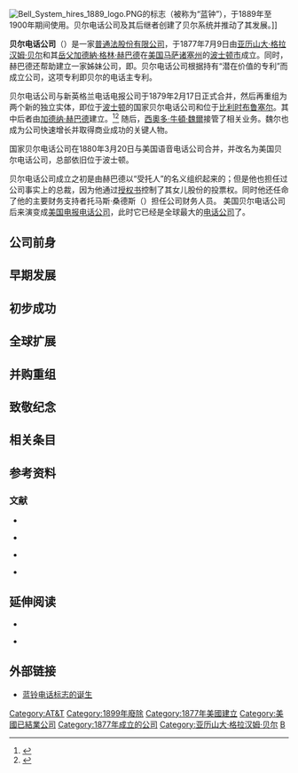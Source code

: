 {{NoteTA
|G1 = Communication
|G2 = Organization
|G3 = People
}}

{{About|1877年在美国成立的电信公司|加拿大同名电信公司|加拿大貝爾|其他相似名称的电信公司|贝尔电话}}

[[File:Bell_System_hires_1889_logo.PNG|thumb]]的标志（被称为“蓝钟”），于1889年至1900年期间使用。贝尔电话公司及其后继者创建了贝尔系统并推动了其发展。]]

'''贝尔电话公司'''（{{Lang-en|Bell Telephone Company}}）是一家[[英美法系|普通法]][[股份有限公司|股份有限公司]]，于1877年7月9日由[[亚历山大·格拉汉姆·贝尔|亚历山大·格拉汉姆·贝尔]]和其[[岳父|岳父]][[加德納·格林·赫巴德|加德納·格林·赫巴德]]在[[美国|美国]][[马萨诸塞州|马萨诸塞州]]的[[波士顿市|波士顿市]]成立。同时，赫巴德还帮助建立一家姊妹公司，即{{Link-en|新英格兰电话电报公司|New England Telephone and Telegraph Company}}。贝尔电话公司根据持有“潜在价值的专利”而成立公司，这项专利即贝尔的电话主专利。{{Sfn|Pizer|pp=123-124}}

贝尔电话公司与新英格兰电话电报公司于1879年2月17日正式合并，然后再重组为两个新的独立实体，即位于[[波士顿|波士顿]]的国家贝尔电话公司和位于[[比利时|比利时]][[布鲁塞尔|布鲁塞尔]]{{Link-en|国际贝尔电话公司|International Bell Telephone Company}}。其中后者由[[加德納·格林·赫巴德|加德纳·赫巴德]]建立。<ref name="Huurdeman">{{cite book |author1=Anton A. Huurdeman |title=The Worldwide History Of Telecommunications |date=2003 |publisher=Wiley-IEEE |isbn=9780471205050 |page=179 |url=https://books.google.com/books?id=SnjGRDVIUL4C |accessdate=2020-01-02 |archive-date=2017-02-18 |archive-url=https://web.archive.org/web/20170218053704/https://books.google.com/books?id=SnjGRDVIUL4C |dead-url=no }}</ref><ref name="Adams">{{cite book |author1=Stephen B. Adams |author2=Orville R. Butler |title=Manufacturing The Future: A History Of Western Electric |date=1999 |publisher=Cambridge University Press |isbn=9780521651189 |page=49 |url=https://books.google.com/books?id=Qp5MDzCwNLQC |accessdate=2020-01-02 |archive-date=2020-07-25 |archive-url=https://web.archive.org/web/20200725045145/https://books.google.com/books?id=Qp5MDzCwNLQC |dead-url=no }}</ref>{{Sfn|Pizer|p=119}}{{Sfn|Pizer|p=125}} 随后，[[西奧多·牛頓·魏爾|西奧多·牛頓·魏爾]]接管了相关业务。魏尔也成为公司快速增长并取得商业成功的关键人物。

国家贝尔电话公司在1880年3月20日与美国语音电话公司合并，并改名为美国贝尔电话公司，总部依旧位于波士顿。{{Sfn|Pizer|p=125}}

贝尔电话公司成立之初是由赫巴德以“受托人”的名义组织起来的；但是他也担任过公司事实上的总裁，因为他通过[[授权书|授权书]]控制了其女儿股份的投票权。同时他还任命了他的主要财务支持者托马斯·桑德斯（{{lang|en|Thomas Sanders}}）担任公司财务人员。{{Sfn|Pizer|p=127}} 美国贝尔电话公司后来演变成[[美国电报电话公司|美国电报电话公司]]，此时它已经是全球最大的[[電訊公司|电话公司]]了。

== 公司前身 ==

== 早期发展 ==

== 初步成功 ==

== 全球扩展 ==

== 并购重组 ==

== 致敬纪念 ==

== 相关条目 ==

== 参考资料 ==
{{Reflist|4}}

=== 文献 ===
* {{cite book |author1=John Brooks |title=Telephone: the first hundred years |date=1976 |publisher=Harper & Row |isbn=9780060105402 |url=https://books.google.com/books?id=H4NjAAAAIAAJ |accessdate=2020-01-02 |ref={{SfnRef|Brooks}} |archive-date=2014-01-05 |archive-url=https://web.archive.org/web/20140105034031/http://books.google.com/books?id=H4NjAAAAIAAJ |dead-url=no }}

* {{cite book |author1=Robert V. Bruce |title=Bell: Alexander Graham Bell and the Conquest of Solitude |date=1990 |publisher=Cornell University Press |isbn=9780801496912 |url=https://books.google.com/books?id=H4NjAAAAIAAJ |accessdate=2020-01-02 |ref={{SfnRef|Bruce}} |archive-date=2014-01-05 |archive-url=https://web.archive.org/web/20140105034031/http://books.google.com/books?id=H4NjAAAAIAAJ |dead-url=no }}

* {{cite book |author1=Gulielmus Patten |author2=Alexander Melville Bell |title=Pioneering the Telephone in Canada |date=1926 |publisher=Privately printed |isbn= |url=https://books.google.com/books?id=4KzVAAAAMAAJ |accessdate=2020-01-02 |ref={{SfnRef|Patten}} |archive-date=2016-01-01 |archive-url=https://web.archive.org/web/20160101083924/https://books.google.com/books?id=4KzVAAAAMAAJ |dead-url=no }}

* {{cite book |author1=Russell A. Pizer |title=Telephone: the first hundred years |date=2009 |publisher=AuthorHouse |isbn=9781438984025 |url=https://books.google.com/books?id=4Vjyz9fgs6sC |accessdate=2020-01-02 |ref={{SfnRef|Pizer}} |archive-date=2021-02-28 |archive-url=https://web.archive.org/web/20210228153120/https://books.google.com/books?id=4Vjyz9fgs6sC |dead-url=no }}

== 延伸阅读 ==
* {{cite book |last=Tosiello |first=Rosario Joseph |date= |title=The Birth and Early Years of the Bell Telephone System, 1876-1880 |trans-title=贝尔电话系统的诞生与早年发展 1876年－1880年 |url=https://books.google.com/books?id=5oe4AAAAIAAJ |language=en |publisher=Arno Press |isbn=9780405114816}}

* {{cite book |last=Wu |first=Tim |date=2010-11-20 |title=The Master Switch: The Rise and Fall of Information Empires |trans-title=关键点：信息帝国的兴衰 |url=https://books.google.com/books?id=iM6sos2U554C |language=en |publisher=Knopf Doubleday Publishing Group |isbn=9780307594655 |access-date=2020-01-02 |archive-date=2021-03-09 |archive-url=https://web.archive.org/web/20210309155658/https://books.google.com/books?id=iM6sos2U554C |dead-url=no }}

== 外部链接 ==
* [https://www.belltelephonesigns.com/ 蓝铃电话标志的诞生] {{Wayback|url=https://www.belltelephonesigns.com/ |date=20191028123916 }}{{en}}

{{電信}}
{{亞歷山大·格拉漢姆·貝爾}}
{{Portal bar|美国|电信}}
{{Authority control}}
{{DEFAULTSORT:Bell Telephone}}

[[Category:AT&T|Category:AT&T]]
[[Category:1899年廢除|Category:1899年廢除]]
[[Category:1877年美國建立|Category:1877年美國建立]]
[[Category:美國已結業公司|Category:美國已結業公司]]
[[Category:1877年成立的公司|Category:1877年成立的公司]]
[[Category:亚历山大·格拉汉姆·贝尔|Category:亚历山大·格拉汉姆·贝尔]]
[[Category:贝尔系统|B]]